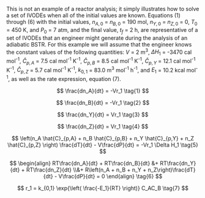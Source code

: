This is not an example of a reactor analysis; it simply illustrates how to solve a set of IVODEs when all of the initial values are known. Equations (1) through (6) with the initial values, $n_{A,0}$ = $n_{B,0}$ = 190 mol, $n_{Y,0}$ = $n_{Z,0}$ = 0, $T_0$ = 450 K, and $P_0$ = 7 atm, and the final value, $t_f$ = 2 h, are representative of a set of IVODEs that an engineer might generate during the analysis of an adiabatic BSTR. For this example we will assume that the engineer knows the constant values of the following quantities: $V$ = 2 m^3^, $\Delta H_1$ = -3470 cal mol^-1^, $\hat{C}_{p,A}$ = 7.5 cal mol^-1^ K^-1^, $\hat{C}_{p,B}$ = 8.5 cal mol^-1^ K^-1^, $\hat{C}_{p,Y}$ =  12.1 cal mol^-1^ K^-1^, $\hat{C}_{p,Z}$ =  5.7 cal mol^-1^ K^-1^, $k_{0,1}$ = 83.0 m^3^ mol^-1^ h^-1^, and $E_1$ = 10.2 kcal mol^-1^, as well as the rate expression, equation (7).

$$
\frac{dn_A}{dt} = -Vr_1 \tag{1}
$$

$$
\frac{dn_B}{dt} = -Vr_1 \tag{2}
$$

$$
\frac{dn_Y}{dt} = Vr_1 \tag{3}
$$

$$
\frac{dn_Z}{dt} = Vr_1 \tag{4}
$$

$$
\left(n_A \hat{C}_{p,A} + n_B \hat{C}_{p,B} + n_Y \hat{C}_{p,Y} + n_Z \hat{C}_{p,Z} \right) \frac{dT}{dt} - V\frac{dP}{dt} = -Vr_1 \Delta H_1 \tag{5}
$$

$$
\begin{align}
RT\frac{dn_A}{dt} + RT\frac{dn_B}{dt} &+ RT\frac{dn_Y}{dt} + RT\frac{dn_Z}{dt} \\&+ R\left(n_A + n_B + n_Y + n_Z\right)\frac{dT}{dt} - V\frac{dP}{dt} = 0
\end{align} \tag{6}
$$

$$
r_1 = k_{0,1} \exp{\left( \frac{-E_1}{RT} \right)} C_AC_B \tag{7}
$$
